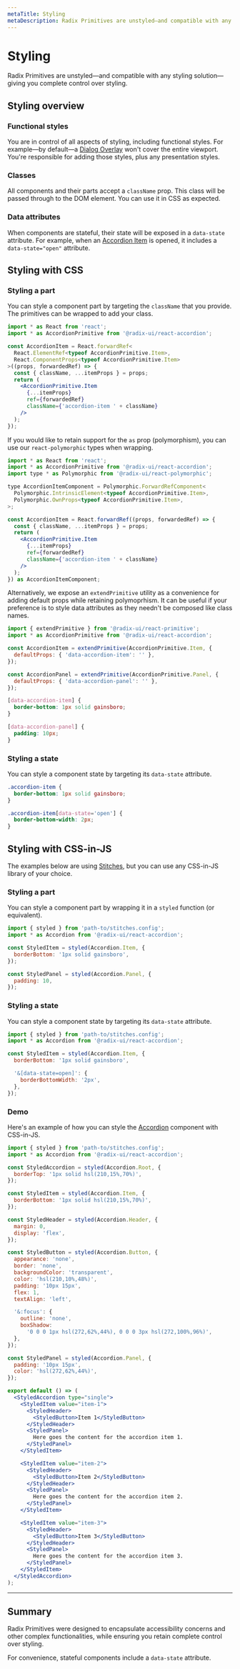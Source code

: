 ```yaml
---
metaTitle: Styling
metaDescription: Radix Primitives are unstyled—and compatible with any styling solution—giving you complete control over styling.
---
```


# Styling

<Description>
  Radix Primitives are unstyled—and compatible with any styling
  solution—giving you complete control over styling.
</Description>

## Styling overview

### Functional styles

You are in control of all aspects of styling, including functional styles. For example—by default—a [Dialog Overlay](../components/dialog) won't cover the entire viewport. You're responsible for adding those styles, plus any presentation styles.

### Classes

All components and their parts accept a `className` prop. This class will be passed through to the DOM element. You can use it in CSS as expected.

### Data attributes

When components are stateful, their state will be exposed in a `data-state` attribute. For example, when an [Accordion Item](../components/dialog) is opened, it includes a `data-state="open"` attribute.

## Styling with CSS

### Styling a part

You can style a component part by targeting the `className` that you provide. The primitives can be wrapped to add your class.

```jsx
import * as React from 'react';
import * as AccordionPrimitive from '@radix-ui/react-accordion';

const AccordionItem = React.forwardRef<
  React.ElementRef<typeof AccordionPrimitive.Item>,
  React.ComponentProps<typeof AccordionPrimitive.Item>
>((props, forwardedRef) => {
  const { className, ...itemProps } = props;
  return (
    <AccordionPrimitive.Item
      {...itemProps}
      ref={forwardedRef}
      className={'accordion-item ' + className}
    />
  );
});
```

If you would like to retain support for the `as` prop (polymorphism), you can use our `react-polymorphic` types when wrapping.

```jsx
import * as React from 'react';
import * as AccordionPrimitive from '@radix-ui/react-accordion';
import type * as Polymorphic from '@radix-ui/react-polymorphic';

type AccordionItemComponent = Polymorphic.ForwardRefComponent<
  Polymorphic.IntrinsicElement<typeof AccordionPrimitive.Item>,
  Polymorphic.OwnProps<typeof AccordionPrimitive.Item>,
>;

const AccordionItem = React.forwardRef((props, forwardedRef) => {
  const { className, ...itemProps } = props;
  return (
    <AccordionPrimitive.Item
      {...itemProps}
      ref={forwardedRef}
      className={'accordion-item ' + className}
    />
  );
}) as AccordionItemComponent;
```

Alternatively, we expose an `extendPrimitive` utility as a convenience for adding default props while retaining polymoprhism. It can be useful if your preference is to style data attributes as they needn't be composed like class names.

```jsx
import { extendPrimitive } from '@radix-ui/react-primitive';
import * as AccordionPrimitive from '@radix-ui/react-accordion';

const AccordionItem = extendPrimitive(AccordionPrimitive.Item, {
  defaultProps: { 'data-accordion-item': '' },
});

const AccordionPanel = extendPrimitive(AccordionPrimitive.Panel, {
  defaultProps: { 'data-accordion-panel': '' },
});
```

```css
[data-accordion-item] {
  border-bottom: 1px solid gainsboro;
}

[data-accordion-panel] {
  padding: 10px;
}
```

### Styling a state

You can style a component state by targeting its `data-state` attribute.

```css
.accordion-item {
  border-bottom: 1px solid gainsboro;
}

.accordion-item[data-state='open'] {
  border-bottom-width: 2px;
}
```

## Styling with CSS-in-JS

The examples below are using [Stitches](https://stitches.dev), but you can use any CSS-in-JS library of your choice.

### Styling a part

You can style a component part by wrapping it in a `styled` function (or equivalent).

```jsx
import { styled } from 'path-to/stitches.config';
import * as Accordion from '@radix-ui/react-accordion';

const StyledItem = styled(Accordion.Item, {
  borderBottom: '1px solid gainsboro',
});

const StyledPanel = styled(Accordion.Panel, {
  padding: 10,
});
```

### Styling a state

You can style a component state by targeting its `data-state` attribute.

```jsx
import { styled } from 'path-to/stitches.config';
import * as Accordion from '@radix-ui/react-accordion';

const StyledItem = styled(Accordion.Item, {
  borderBottom: '1px solid gainsboro',

  '&[data-state=open]': {
    borderBottomWidth: '2px',
  },
});
```

### Demo

Here's an example of how you can style the [Accordion](../components/accordion) component with CSS-in-JS.

<Preview>
  <AccordionDemo />
</Preview>

```jsx collapsed
import { styled } from 'path-to/stitches.config';
import * as Accordion from '@radix-ui/react-accordion';

const StyledAccordion = styled(Accordion.Root, {
  borderTop: '1px solid hsl(210,15%,70%)',
});

const StyledItem = styled(Accordion.Item, {
  borderBottom: '1px solid hsl(210,15%,70%)',
});

const StyledHeader = styled(Accordion.Header, {
  margin: 0,
  display: 'flex',
});

const StyledButton = styled(Accordion.Button, {
  appearance: 'none',
  border: 'none',
  backgroundColor: 'transparent',
  color: 'hsl(210,10%,48%)',
  padding: '10px 15px',
  flex: 1,
  textAlign: 'left',

  '&:focus': {
    outline: 'none',
    boxShadow:
      '0 0 0 1px hsl(272,62%,44%), 0 0 0 3px hsl(272,100%,96%)',
  },
});

const StyledPanel = styled(Accordion.Panel, {
  padding: '10px 15px',
  color: 'hsl(272,62%,44%)',
});

export default () => (
  <StyledAccordion type="single">
    <StyledItem value="item-1">
      <StyledHeader>
        <StyledButton>Item 1</StyledButton>
      </StyledHeader>
      <StyledPanel>
        Here goes the content for the accordion item 1.
      </StyledPanel>
    </StyledItem>

    <StyledItem value="item-2">
      <StyledHeader>
        <StyledButton>Item 2</StyledButton>
      </StyledHeader>
      <StyledPanel>
        Here goes the content for the accordion item 2.
      </StyledPanel>
    </StyledItem>

    <StyledItem value="item-3">
      <StyledHeader>
        <StyledButton>Item 3</StyledButton>
      </StyledHeader>
      <StyledPanel>
        Here goes the content for the accordion item 3.
      </StyledPanel>
    </StyledItem>
  </StyledAccordion>
);
```

---

## Summary

Radix Primitives were designed to encapsulate accessibility concerns and other complex functionalities, while ensuring you retain complete control over styling.

For convenience, stateful components include a `data-state` attribute.
